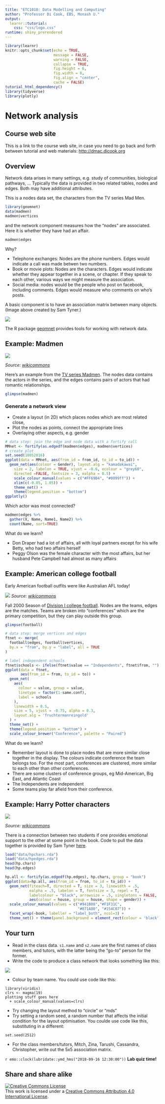 ```yaml
---
title: "ETC1010: Data Modelling and Computing"
author: "Professor Di Cook, EBS, Monash U."
output: 
  learnr::tutorial:
    css: "css/logo.css"
runtime: shiny_prerendered
---
```


```r
library(learnr)
knitr::opts_chunk$set(echo = TRUE,   
                      message = FALSE,
                      warning = FALSE,
                      collapse = TRUE,
                      fig.height = 6,
                      fig.width = 6,
                      fig.align = "center",
                      cache = FALSE)
tutorial_html_dependency()
library(tidyverse)
library(plotly)
```

# Network analysis

## Course web site

This is a link to the course web site, in case you need to go back and forth between tutorial and web materials: [http://dmac.dicook.org](http://dmac.dicook.org)

## Overview

Network data arises in many settings, e.g. study of communities, biological pathways, ... Typically the data is provided in two related tables, nodes and edges. Both may have additional attributes.

This is a nodes data set, the characters from the TV series Mad Men.

```r
library(geomnet)
data(madmen)
madmen$vertices
```

and the network component measures how the "nodes" are associated. Here it is whether they have had an affair.

```r
madmen$edges
```

Why?

- Telephone exchanges: Nodes are the phone numbers. Edges would indicate a call was made betwen two numbers.
- Book or movie plots: Nodes are the characters. Edges would indicate whether they appear together in a scene, or chapter. If they speak to each other, various ways we might measure the association.
- Social media: nodes would be the people who post on facebook, including comments. Edges would measure who  comments on who's posts.

A basic component is to have an association matrix between many objects. (Image above created by Sam Tyner.) 

![](images/network_data.png)

The R package [geomnet](https://github.com/sctyner/geomnet) provides tools for working with network data. 

## Example: Madmen

![](images/Mad-men-title-card.jpg)

*Source: [wikicommons](https://en.wikipedia.org/wiki/Mad_Men#/media/File:Mad-men-title-card.jpg)*

Here's an example from the [TV series Madmen](https://en.wikipedia.org/wiki/Mad_Men). The nodes data contains the actors in the series, and the edges contains pairs of actors that had romantic relationships.

```r
glimpse(madmen)
```


### Generate a network view

- Create a layout (in 2D) which places nodes which are most related close,
- Plot the nodes as points, connect the appropriate lines
- Overlaying other aspects, e.g. gender

```r
# data step: join the edge and node data with a fortify call
MMnet <- fortify(as.edgedf(madmen$edges), madmen$vertices)
# create plot
set.seed(10052016)
ggplot(data = MMnet, aes(from_id = from_id, to_id = to_id)) +
  geom_net(aes(colour = Gender), layout.alg = "kamadakawai",
    size = 2, labelon = TRUE, vjust = -0.6, ecolour = "grey60",
    directed =FALSE, fontsize = 3, ealpha = 0.5) +
    scale_colour_manual(values = c("#FF69B4", "#0099ff")) +
    xlim(c(-0.05, 1.05)) +
    theme_net() +
    theme(legend.position = "bottom")
ggplotly()
```

Which actor was most connected?

```r
madmen$edges %>% 
  gather(X, Name, Name1, Name2) %>% 
  count(Name, sort=TRUE)
```

What do we learn?

- Don Draper had a lot of affairs, all with loyal partners except for his wife Betty, who had two affairs herself
- Peggy Olson was the female character with the most affairs, but her husband Pete Campbell had almost as many affairs 

## Example: American college football

Early American football outfits were like Australian AFL today!

![](images/1480px-Unknown_Early_American_Football_Team.jpg)
*Source: [wikicommons](https://commons.wikimedia.org/wiki/File:Unknown_Early_American_Football_Team.jpg)*

Fall 2000 Season of [Division I college football](https://en.wikipedia.org/wiki/NCAA_Division_I). Nodes are the teams, edges are the matches. Teams are broken into "conferences" which are the primary competition, but they can play outside this group.

```r
glimpse(football)
```


```r
# data step: merge vertices and edges
ftnet <- merge(
  football$edges, football$vertices,
  by.x = "from", by.y = "label", all = TRUE
)

# label independent schools
ftnet$schools <- ifelse(ftnet$value == "Independents", ftnet$from, "")
ggplot(data = ftnet,
       aes(from_id = from, to_id = to)) +
  geom_net(
    aes(
      colour = value, group = value,
      linetype = factor(1-same.conf),
      label = schools
    ),
    linewidth = 0.5,
    size = 5, vjust = -0.75, alpha = 0.3,
    layout.alg = 'fruchtermanreingold'
  ) +
  theme_net() +
  theme(legend.position = "bottom") +
  scale_colour_brewer("Conference", palette = "Paired")
```

What do we learn?

- Remember layout is done to place nodes that are more similar close together in the display. The colours indicate conference the team belongs too. For the most part, conferences are clustered, more similar to each other than other conferences. 
- There are some clusters of conference groups, eg Mid-American, Big East, and Atlantic Coast
- The Independents are independent
- Some teams play far afield from their conference.

## Example: Harry Potter characters

![](images/1069px-Harry_Potter_Platform_Kings_Cross.jpg)

*Source: [wikicommons](https://commons.wikimedia.org/wiki/File:Harry_Potter_Platform_Kings_Cross.jpg)*

There is a connection between two students if one provides emotional support to the other at some point in the book. Code to pull the data together is provided by Sam Tyner [here](https://github.com/sctyner/geomnet/blob/master/README.Rmd#harry-potter-peer-support-network).

```r
load("data/hpchars.rda")
load("data/hpedges.rda")
head(hp.chars)
head(hp.edges)
```


```r
hp.all <- fortify(as.edgedf(hp.edges), hp.chars, group = "book")
ggplot(data=hp.all, aes(from_id = from, to_id = to_id)) + 
  geom_net(fiteach=T, directed = T, size = 3, linewidth = .5, 
           ealpha = .5, labelon = T, fontsize = 3, repel = T, 
           labelcolour = "black", arrowsize = .5, singletons = FALSE,
           aes(colour = house, group = house, shape = gender)) + 
  scale_colour_manual(values = c("#941B08","#F1F31C", 
                                 "#071A80", "#154C07")) + 
  facet_wrap(~book, labeller = "label_both", ncol=3) + 
  theme_net() + theme(panel.background = element_rect(colour = 'black'), legend.position="bottom")
```

## Your turn

- Read in the class data. `s1.name` and `s2.name` are the first names of class members, and tutors, with the latter being the "go-to" person for the former. 
- Write the code to produce a class network that looks something like this:

![](images/class_network.png)

- Colour by team name. You could use code like this:

```
library(viridis)
clrs <- magma(19)
plotting stuff goes here
  + scale_colour_manual(values=clrs)
```

- Try changing the layout method to "circle" or "mds"
- Try setting a random seed, a random number that affects the initial condition for the layout optimisation. You coulde use code like this, substituting in a different:

```
set.seed(2512)
```
- For the class members/tutors, Mitch, Zina, Tarushi, Cassandra, Christopher, write out the 5x5 association matrix.

`r emo::clock(lubridate::ymd_hms("2018-09-16 12:30:00"))` **Lab quiz time!**

<!--
## Simpsons

Your turn to make a network diagram for the Simpsons. The measure of association will be "that the two characters had lines in the same episode together".

- How many characters appeared only in one episode? (You will want to drop these)
- Write code to search if a character has a line in an episode
- Compile a dataset of episode (rows) and character (columns) which is a binary matrix where 1 indicates the character had a line in the episode, and 0 is otherwise
- Gather the matrix into long form, with these columns: `episode`, `character`, `had a line` (0,1)
- Filter the rows with `had a line` equal to 1. 
- Count the number of times the pair of characters appeared. This now forms your edge set, with an additional column of the strength of the relationship
- Make your network display
-->

## Share and share alike

<a rel="license" href="http://creativecommons.org/licenses/by/4.0/"><img alt="Creative Commons License" style="border-width:0" src="https://i.creativecommons.org/l/by/4.0/88x31.png" /></a><br />This work is licensed under a <a rel="license" href="http://creativecommons.org/licenses/by/4.0/">Creative Commons Attribution 4.0 International License</a>.
